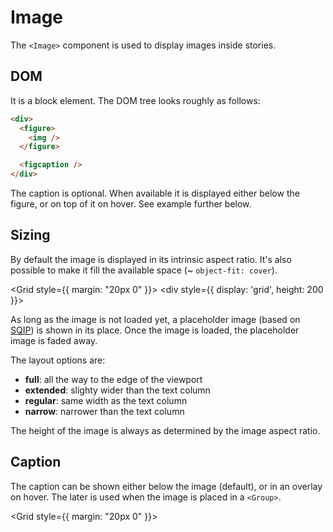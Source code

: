 
# Image

The `<Image>` component is used to display images inside stories.

## DOM

It is a block element. The DOM tree looks roughly as follows:

```html
<div>
  <figure>
    <img />
  </figure>

  <figcaption />
</div>
```

The caption is optional. When available it is displayed either below the figure,
or on top of it on hover. See example further below.

## Sizing

By default the image is displayed in its intrinsic aspect ratio. It's also possible
to make it fill the available space (~ `object-fit: cover`).

<Grid style={{ margin: "20px 0" }}>
  <Exhibit caption="Image in its intrinsic aspect ratio">
    <Sample variant="basic" caption={undefined} />
  </Exhibit>
  <Exhibit caption="Image fills available area (height: 200px)">
    <div style={{ display: 'grid', height: 200 }}>
      <Sample variant="basic" caption={undefined} layout="fill" objectFit="cover" />
    </div>
  </Exhibit>
</Grid>


As long as the image is not loaded yet, a placeholder image (based on [SQIP]) is shown
in its place. Once the image is loaded, the placeholder image is faded away.

The layout options are:

 - **full**: all the way to the edge of the viewport
 - **extended**: slighty wider than the text column
 - **regular**: same width as the text column
 - **narrow**: narrower than the text column

The height of the image is always as determined by the image aspect ratio.

## Caption

The caption can be shown either below the image (default), or in an overlay
on hover. The later is used when the image is placed in a `<Group>`.

<Grid style={{ margin: "20px 0" }}>
  <Exhibit caption="Caption below the image">
    <Sample variant="basic" />
  </Exhibit>
  <Exhibit caption="Caption shown in overlay on hover">
    <Sample variant="basic" captionStyle="overlay" />
  </Exhibit>
</Grid>

[SQIP]: https://github.com/axe312ger/sqip
